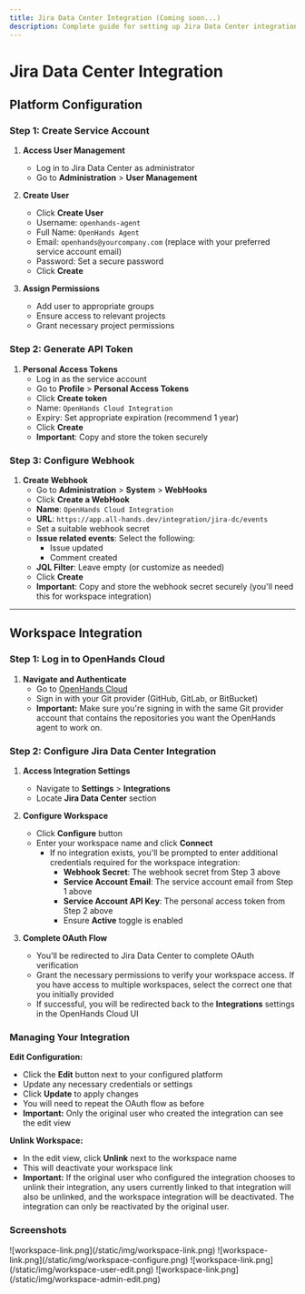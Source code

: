 ```yaml
---
title: Jira Data Center Integration (Coming soon...)
description: Complete guide for setting up Jira Data Center integration with OpenHands Cloud, including service account creation, personal access token generation, webhook configuration, and workspace integration setup.
---
```


# Jira Data Center Integration

## Platform Configuration

### Step 1: Create Service Account

1. **Access User Management**
   - Log in to Jira Data Center as administrator
   - Go to **Administration** > **User Management**

2. **Create User**
   - Click **Create User**
   - Username: `openhands-agent`
   - Full Name: `OpenHands Agent`
   - Email: `openhands@yourcompany.com` (replace with your preferred service account email)
   - Password: Set a secure password
   - Click **Create**

3. **Assign Permissions**
   - Add user to appropriate groups
   - Ensure access to relevant projects
   - Grant necessary project permissions

### Step 2: Generate API Token

1. **Personal Access Tokens**
   - Log in as the service account
   - Go to **Profile** > **Personal Access Tokens**
   - Click **Create token**
   - Name: `OpenHands Cloud Integration`
   - Expiry: Set appropriate expiration (recommend 1 year)
   - Click **Create**
   - **Important**: Copy and store the token securely

### Step 3: Configure Webhook

1. **Create Webhook**
   - Go to **Administration** > **System** > **WebHooks**
   - Click **Create a WebHook**
   - **Name**: `OpenHands Cloud Integration`
   - **URL**: `https://app.all-hands.dev/integration/jira-dc/events`
   - Set a suitable webhook secret
   - **Issue related events**: Select the following:
     - Issue updated
     - Comment created
   - **JQL Filter**: Leave empty (or customize as needed)
   - Click **Create**
   - **Important**: Copy and store the webhook secret securely (you'll need this for workspace integration)

---

## Workspace Integration

### Step 1: Log in to OpenHands Cloud

1. **Navigate and Authenticate**
   - Go to [OpenHands Cloud](https://app.all-hands.dev/)
   - Sign in with your Git provider (GitHub, GitLab, or BitBucket)
   - **Important:** Make sure you're signing in with the same Git provider account that contains the repositories you want the OpenHands agent to work on.

### Step 2: Configure Jira Data Center Integration

1. **Access Integration Settings**
   - Navigate to **Settings** > **Integrations**
   - Locate **Jira Data Center** section

2. **Configure Workspace**
   - Click **Configure** button
   - Enter your workspace name and click **Connect**
      - If no integration exists, you'll be prompted to enter additional credentials required for the workspace integration:
         - **Webhook Secret**: The webhook secret from Step 3 above
         - **Service Account Email**: The service account email from Step 1 above
         - **Service Account API Key**: The personal access token from Step 2 above
         - Ensure **Active** toggle is enabled

3. **Complete OAuth Flow**
   - You'll be redirected to Jira Data Center to complete OAuth verification
   - Grant the necessary permissions to verify your workspace access. If you have access to multiple workspaces, select the correct one that you initially provided
   - If successful, you will be redirected back to the **Integrations** settings in the OpenHands Cloud UI

### Managing Your Integration

**Edit Configuration:**
- Click the **Edit** button next to your configured platform
- Update any necessary credentials or settings
- Click **Update** to apply changes
- You will need to repeat the OAuth flow as before
- **Important:** Only the original user who created the integration can see the edit view

**Unlink Workspace:**
- In the edit view, click **Unlink** next to the workspace name
- This will deactivate your workspace link
- **Important:** If the original user who configured the integration chooses to unlink their integration, any users currently linked to that integration will also be unlinked, and the workspace integration will be deactivated. The integration can only be reactivated by the original user.

### Screenshots

<AccordionGroup>
<Accordion title="Workspace link flow">
![workspace-link.png](/static/img/workspace-link.png)
</Accordion>

<Accordion title="Workspace Configure flow">
![workspace-link.png](/static/img/workspace-configure.png)
</Accordion>

<Accordion title="Edit view as a user">
![workspace-link.png](/static/img/workspace-user-edit.png)
</Accordion>

<Accordion title="Edit view as the workspace creator">
![workspace-link.png](/static/img/workspace-admin-edit.png)
</Accordion>
</AccordionGroup>
